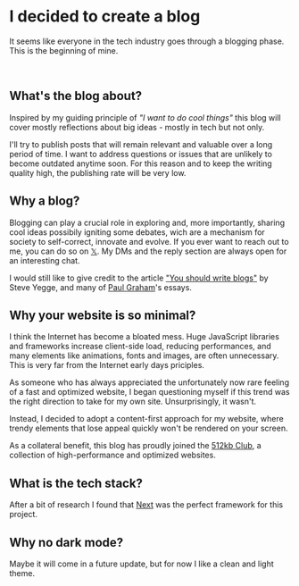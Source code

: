 
# I decided to create a blog

<AnimatedHeader />

It seems like everyone in the tech industry goes through a blogging phase. This is the beginning of mine.

&nbsp;<br/>
## What's the blog about?

Inspired by my guiding principle of _"I want to do cool things"_ this blog will cover mostly reflections about big ideas - mostly in tech but not only.

I'll try to publish posts that will remain relevant and valuable over a long period of time. I want to address questions or issues that are unlikely to become outdated anytime soon. For this reason and to keep the writing quality high, the publishing rate will be very low.

## Why a blog?

Blogging can play a crucial role in exploring and, more importantly, sharing cool ideas possibily igniting some debates, wich are a mechanism for society to self-correct, innovate and evolve. If you ever want to reach out to me, you can do so on [𝕏](https://twitter.com/realBarbieri). My DMs and the reply section are always open for an interesting chat.

I would still like to give credit to the article ["You should write blogs"](https://sites.google.com/site/steveyegge2/you-should-write-blogs?authuser=0) by Steve Yegge, and many of [Paul Graham](https://www.paulgraham.com/)'s essays.

## Why your website is so minimal?

I think the Internet has become a bloated mess. Huge JavaScript libraries and frameworks increase client-side load, reducing performances, and many elements like animations, fonts and images, are often unnecessary. This is very far from the Internet early days priciples.

As someone who has always appreciated the unfortunately now rare feeling of a fast and optimized website, I began questioning myself if this trend was the right direction to take for my own site. Unsurprisingly, it wasn't.

Instead, I decided to adopt a content-first approach for my website, where trendy elements that lose appeal quickly won't be rendered on your screen.

As a collateral benefit, this blog has proudly joined the [512kb Club](https://512kb.club/), a collection of high-performance and optimized websites.

## What is the tech stack?

After a bit of research I found that [Next](https://nextjs.org/) was the perfect framework for this project.

## Why no dark mode?

Maybe it will come in a future update, but for now I like a clean and light theme.